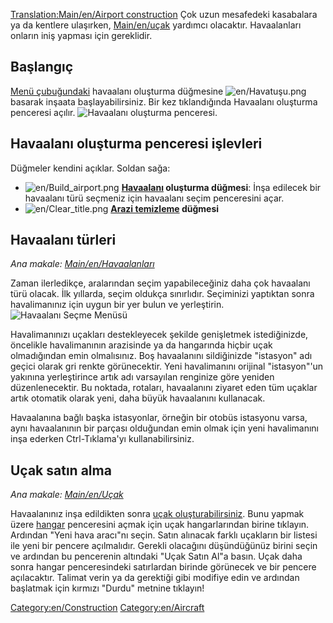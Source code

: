[[Translation:Main/en/Airport construction]]{{tr/İçindekiler}}
Çok uzun mesafedeki kasabalara ya da kentlere ulaşırken, [[Main/en/uçak]] yardımcı olacaktır. Havaalanları onların iniş yapması için gereklidir.

==Başlangıç==
[[Main/en/Game interface|Menü çubuğundaki]] havaalanı oluşturma düğmesine [[File:en/Havatuşu.png]] basarak inşaata başlayabilirsiniz. Bir kez tıklandığında Havaalanı oluşturma penceresi açılır.
[[File:en/Havaaraçç.png|frame|none|Havaalanı oluşturma penceresi.]]

==Havaalanı oluşturma penceresi işlevleri==

Düğmeler kendini açıklar. Soldan sağa:

* [[File:en/Build airport.png]] '''[[Main/en/Airports|Havaalanı]] oluşturma düğmesi''': İnşa edilecek bir havaalanı türü seçmeniz için havaalanı seçim penceresini açar.
* [[File:en/Clear title.png]] '''[[Main/en/Landscaping|Arazi temizleme]] düğmesi'''

==Havaalanı türleri==
''Ana makale: [[Main/en/Havaalanları]]''

Zaman ilerledikçe, aralarından seçim yapabileceğiniz daha çok havaalanı türü olacak. İlk yıllarda, seçim oldukça sınırlıdır. Seçiminizi yaptıktan sonra havalimanınız için uygun bir yer bulun ve yerleştirin.
[[File:en/Havayap.png|none|frame|Havaalanı Seçme Menüsü]]

Havalimanınızı uçakları destekleyecek şekilde genişletmek istediğinizde, öncelikle havalimanının arazisinde ya da hangarında hiçbir uçak olmadığından emin olmalısınız. Boş havaalanını sildiğinizde "istasyon" adı geçici olarak gri renkte görünecektir. Yeni havalimanını orijinal "istasyon"'un yakınına yerleştirince artık adı varsayılan renginize göre yeniden düzenlenecektir. Bu noktada, rotaları, havaalanını ziyaret eden tüm uçaklar artık otomatik olarak yeni, daha büyük havaalanını kullanacak.

Havaalanına bağlı başka istasyonlar, örneğin bir otobüs istasyonu varsa, aynı havaalanının bir parçası olduğundan emin olmak için yeni havalimanını inşa ederken Ctrl-Tıklama'yı kullanabilirsiniz.

==Uçak satın alma==

''Ana makale: [[Main/en/Uçak]]''

Havaalanınız inşa edildikten sonra [[Main/en/Buying aircraft|uçak oluşturabilirsiniz]]. Bunu yapmak üzere [[Main/en/Depots|hangar]] penceresini açmak için uçak hangarlarından birine tıklayın. Ardından "Yeni hava aracı"nı seçin. Satın alınacak farklı uçakların bir listesi ile yeni bir pencere açılmalıdır. Gerekli olacağını düşündüğünüz birini seçin ve ardından bu pencerenin altındaki "Uçak Satın Al"a basın. Uçak daha sonra hangar penceresindeki satırlardan birinde görünecek ve bir pencere açılacaktır. Talimat verin ya da gerektiği gibi modifiye edin ve ardından başlatmak için kırmızı "Durdu" metnine tıklayın!

[[Category:en/Construction]]
[[Category:en/Aircraft]]